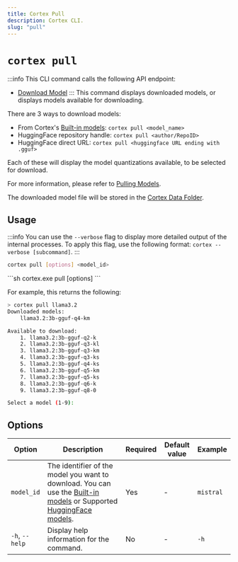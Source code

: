 ```yaml
---
title: Cortex Pull
description: Cortex CLI.
slug: "pull"
---
```



# `cortex pull`
:::info
This CLI command calls the following API endpoint:
- [Download Model](/api-reference#tag/models/post/v1/models/{modelId}/pull)
:::
This command displays downloaded models, or displays models available for downloading. 

There are 3 ways to download models:
- From Cortex's [Built-in models](/docs/hub/cortex-hub): `cortex pull <model_name>`
- HuggingFace repository handle: `cortex pull <author/RepoID>`
- HuggingFace direct URL: `cortex pull <huggingface URL ending with .gguf>`

Each of these will display the model quantizations available, to be selected for download.

For more information, please refer to [Pulling Models](docs/hub/index).

The downloaded model file will be stored in the [Cortex Data Folder](/docs/architecture/data-folder).


## Usage
:::info
You can use the `--verbose` flag to display more detailed output of the internal processes. To apply this flag, use the following format: `cortex --verbose [subcommand]`.
:::
<Tabs>
  <TabItem value="MacOs/Linux" label="MacOs/Linux">
  ```sh
  cortex pull [options] <model_id> 
  ```
  </TabItem>
  <TabItem value="Windows" label="Windows">
  ```sh
  cortex.exe pull [options] <model_id> 
  ```
  </TabItem>
</Tabs>

For example, this returns the following:
```bash
> cortex pull llama3.2
Downloaded models:
    llama3.2:3b-gguf-q4-km

Available to download:
    1. llama3.2:3b-gguf-q2-k
    2. llama3.2:3b-gguf-q3-kl
    3. llama3.2:3b-gguf-q3-km
    4. llama3.2:3b-gguf-q3-ks
    5. llama3.2:3b-gguf-q4-ks
    6. llama3.2:3b-gguf-q5-km
    7. llama3.2:3b-gguf-q5-ks
    8. llama3.2:3b-gguf-q6-k
    9. llama3.2:3b-gguf-q8-0

Select a model (1-9):
```

## Options

| Option         | Description                                       | Required | Default value | Example     |
| -------------- | ------------------------------------------------- | -------- | ------------- | ----------- |
| `model_id`     | The identifier of the model you want to download. You can use the [Built-in models](/docs/hub/cortex-hub) or Supported [HuggingFace models](/docs/hub/hugging-face). | Yes      | -             | `mistral` |
| `-h`, `--help` | Display help information for the command.         | No       | -             | `-h`        |